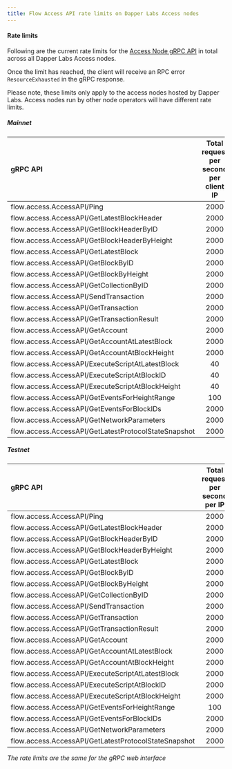 ```yaml
---
title: Flow Access API rate limits on Dapper Labs Access nodes
---
```


#### Rate limits

Following are the current rate limits for the [Access Node gRPC API](/access-api) in total across all Dapper Labs Access nodes.

Once the limit has reached, the client will receive an RPC error `ResourceExhausted` in the gRPC response.

Please note, these limits only apply to the access nodes hosted by Dapper Labs. Access nodes run by other node operators will have different rate limits.

##### Mainnet

|                 gRPC API                             | Total request per second per client IP        |
|:-----------------------------------------------------|:---------------------------------------------:|
| flow.access.AccessAPI/Ping                           |                   2000                        |
| flow.access.AccessAPI/GetLatestBlockHeader           |                   2000                        |
| flow.access.AccessAPI/GetBlockHeaderByID             |                   2000                        |
| flow.access.AccessAPI/GetBlockHeaderByHeight         |                   2000                        |
| flow.access.AccessAPI/GetLatestBlock                 |                   2000                        |
| flow.access.AccessAPI/GetBlockByID                   |                   2000                        |
| flow.access.AccessAPI/GetBlockByHeight               |                   2000                        |
| flow.access.AccessAPI/GetCollectionByID              |                   2000                        |
| flow.access.AccessAPI/SendTransaction                |                   2000                        |
| flow.access.AccessAPI/GetTransaction                 |                   2000                        |
| flow.access.AccessAPI/GetTransactionResult           |                   2000                        |
| flow.access.AccessAPI/GetAccount                     |                   2000                        |
| flow.access.AccessAPI/GetAccountAtLatestBlock        |                   2000                        |
| flow.access.AccessAPI/GetAccountAtBlockHeight        |                   2000                        |
| flow.access.AccessAPI/ExecuteScriptAtLatestBlock     |                    40                         |
| flow.access.AccessAPI/ExecuteScriptAtBlockID         |                    40                         |
| flow.access.AccessAPI/ExecuteScriptAtBlockHeight     |                    40                         |
| flow.access.AccessAPI/GetEventsForHeightRange        |                   100                         |
| flow.access.AccessAPI/GetEventsForBlockIDs           |                   2000                        |
| flow.access.AccessAPI/GetNetworkParameters           |                   2000                        |
| flow.access.AccessAPI/GetLatestProtocolStateSnapshot |                   2000                        |


##### Testnet

|                 gRPC API                             | Total request per second per IP               |
|:-----------------------------------------------------|:---------------------------------------------:|
| flow.access.AccessAPI/Ping                           |                   2000                        |
| flow.access.AccessAPI/GetLatestBlockHeader           |                   2000                        |
| flow.access.AccessAPI/GetBlockHeaderByID             |                   2000                        |
| flow.access.AccessAPI/GetBlockHeaderByHeight         |                   2000                        |
| flow.access.AccessAPI/GetLatestBlock                 |                   2000                        |
| flow.access.AccessAPI/GetBlockByID                   |                   2000                        |
| flow.access.AccessAPI/GetBlockByHeight               |                   2000                        |
| flow.access.AccessAPI/GetCollectionByID              |                   2000                        |
| flow.access.AccessAPI/SendTransaction                |                   2000                        |
| flow.access.AccessAPI/GetTransaction                 |                   2000                        |
| flow.access.AccessAPI/GetTransactionResult           |                   2000                        |
| flow.access.AccessAPI/GetAccount                     |                   2000                        |
| flow.access.AccessAPI/GetAccountAtLatestBlock        |                   2000                        |
| flow.access.AccessAPI/GetAccountAtBlockHeight        |                   2000                        |
| flow.access.AccessAPI/ExecuteScriptAtLatestBlock     |                   2000                        |
| flow.access.AccessAPI/ExecuteScriptAtBlockID         |                   2000                        |
| flow.access.AccessAPI/ExecuteScriptAtBlockHeight     |                   2000                        |
| flow.access.AccessAPI/GetEventsForHeightRange        |                   100                         |
| flow.access.AccessAPI/GetEventsForBlockIDs           |                   2000                        |
| flow.access.AccessAPI/GetNetworkParameters           |                   2000                        |
| flow.access.AccessAPI/GetLatestProtocolStateSnapshot |                   2000                        |

_The rate limits are the same for the gRPC web interface_